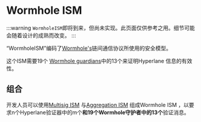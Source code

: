 # Wormhole ISM

:::warning
`WormholeISM`即将到来，但尚未实现。此页面仅供参考之用。细节可能会随着设计的成熟而改变。
:::

“WormholeISM”编码了[Wormhole's](https://wormhole.com/)链间通信协议所使用的安全模型。

这个ISM需要19个 [Wormhole guardians](https://wormhole.com/network/#guardians)中的13个来证明Hyperlane 信息的有效性。

## 组合

开发人员可以使用[Multisig ISM](multisig-ISM.mdx) 与[Aggregation ISM](aggregation-ISM.mdx) 组成Wormhole ISM ，以要求n个Hyperlane验证器中的m个**和19个Wormhole守护者中的13个**验证消息。

